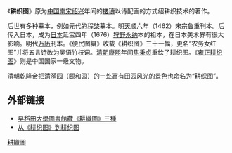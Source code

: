 《'''耕织图'''》原为[[中国|中国]][[南宋|南宋]][[绍兴|绍兴]]年间的[[楼璹|楼璹]]以诗配画的方式绍耕织技术的著作。

后世有多种摹本，例如元代的[[程棨|程棨]]摹本。明[[天顺_(明朝)|天顺]]六年（1462）宋宗鲁重刊本。后传入日本，成为[[日本|日本]]延宝四年（1676）[[狩野永纳|狩野永纳]]本的祖本，在日本美术界有很大影响。明代[[万历|万历]]刊本。《便民图纂》收载《耕织图》三十一幅，更名“农务女红图”并将五言诗改为吴语竹枝词。[[清朝|清朝]][[康熙|康熙]]年间[[焦秉贞|焦秉贞]]重绘了耕织图。《[[雍正耕织图|雍正耕织图]]》则是中国国家一级文物。

清朝[[乾隆帝|乾隆帝]]把[[清漪园|清漪园]]（颐和园）的一处富有田园风光的景色也命名为“耕织图”。

==外部链接==
*[http://www.wul.waseda.ac.jp/kotenseki/search.php?cndbn=%8d%6b%90%44%90%7d 早稻田大學圖書館藏《耕織圖》三種] {{Wayback|url=http://www.wul.waseda.ac.jp/kotenseki/search.php?cndbn=%8d%6b%90%44%90%7d |date=20190610194300 }}
* [https://web.archive.org/web/20070927231516/http://epaper.bjd.com.cn/wb/20060409/200604/t5050.htm 从《耕织图》到耕织图]

[[Category:耕織圖|]]